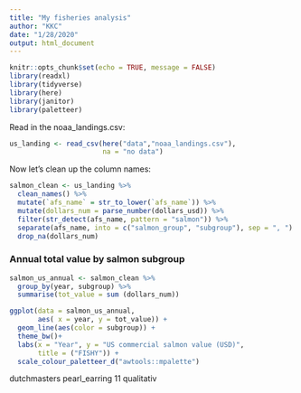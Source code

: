```yaml
---
title: "My fisheries analysis"
author: "KKC"
date: "1/28/2020"
output: html_document
---
```


```r
knitr::opts_chunk$set(echo = TRUE, message = FALSE)
library(readxl)
library(tidyverse)
library(here)
library(janitor)
library(paletteer)

```
Read in the noaa_landings.csv: 

```r
us_landing <- read_csv(here("data","noaa_landings.csv"),
                       na = "no data")

```
Now let's clean up the column names:
```r
salmon_clean <- us_landing %>% 
  clean_names() %>% 
  mutate(`afs_name` = str_to_lower(`afs_name`)) %>% 
  mutate(dollars_num = parse_number(dollars_usd)) %>% 
  filter(str_detect(afs_name, pattern = "salmon")) %>% 
  separate(afs_name, into = c("salmon_group", "subgroup"), sep = ", ") %>% 
  drop_na(dollars_num)
```
### Annual total value by salmon subgroup

```r
salmon_us_annual <- salmon_clean %>% 
  group_by(year, subgroup) %>% 
  summarise(tot_value = sum (dollars_num))
```


```r
ggplot(data = salmon_us_annual, 
       aes( x = year, y = tot_value)) + 
  geom_line(aes(color = subgroup)) +
  theme_bw()+
  labs(x = "Year", y = "US commercial salmon value (USD)", 
       title = ("FISHY")) +
  scale_colour_paletteer_d("awtools::mpalette")
```
dutchmasters	pearl_earring	11	qualitativ


